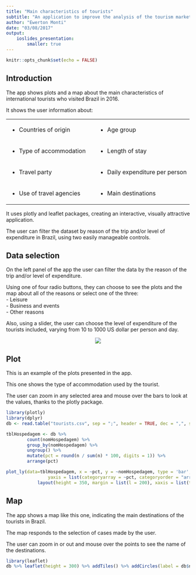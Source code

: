 ---
title: "Main characteristics of tourists"
subtitle: "An application to improve the analysis of the tourism market in Brazil"
author: "Ewerton Monti"
date: "03/08/2017"
output: 
    ioslides_presentation:
        smaller: true
---

```{r setup, include=FALSE}
knitr::opts_chunk$set(echo = FALSE)
```


## Introduction

The app shows plots and a map about the main characteristics of international tourists who visited Brazil in 2016.

It shows the user information about:    

<table>
<tr>
<td>- Countries of origin</td>
<td>   </td>
<td>- Age group</td>
</tr>
<tr>
<td>- Type of accommodation</td>
<td>   </td>
<td>- Length of stay</td>
</tr>
<tr>
<td>- Travel party</td>
<td>   </td>
<td>- Daily expenditure per person</td>
</tr>
<tr>
<td>- Use of travel agencies</td>
<td>   </td>
<td>- Main destinations</td>
</tr>
</table>


It uses plotly and leaflet packages, creating an interactive, visually attractive application.

The user can filter the dataset by reason of the trip and/or level of expenditure in Brazil, using two easily manageable controls.

## Data selection
On the left panel of the app the user can filter the data by the reason of the trip and/or level of expenditure.

Using one of four radio buttons, they can choose to see the plots and the map about all of the reasons or select one of the three:    
- Leisure  
- Business and events  
- Other reasons  

Also, using a slider, the user can choose the level of expenditure of the tourists included, varying from 10 to 1000 US dollar per person and day.

<center>![](selection.png)</center>

## Plot
This is an example of the plots presented in the app. 

This one shows the type of accommodation used by the tourist. 

The user can  zoom in any selected area and mouse over the bars to look at the values, thanks to the plotly package.

```{r echo=FALSE, warning=FALSE, message=FALSE}
library(plotly)
library(dplyr)
db <- read.table("tourists.csv", sep = ";", header = TRUE, dec = ",", stringsAsFactors = FALSE)

tblHospedagem <- db %>%
        count(nomHospedagem) %>%
        group_by(nomHospedagem) %>%
        ungroup() %>%
        mutate(pct = round(n / sum(n) * 100, digits = 1)) %>%
        arrange(pct)

plot_ly(data=tblHospedagem, x = ~pct, y = ~nomHospedagem, type = 'bar', orientation = 'h',
                yaxis = list(categoryarray = ~pct, categoryorder = "array")) %>%
            layout(height = 350, margin = list(l = 200), xaxis = list(title = "(%)"), yaxis = list(title = ""))

```

## Map
The app shows a map like this one, indicating the main destinations of the tourists in Brazil.

The map responds to the selection of cases made by the user.

The user can zoom in or out and mouse over the points to see the name of the destinations.

```{r echo=FALSE, warning=FALSE, message=FALSE}
library(leaflet)
db %>% leaflet(height = 300) %>% addTiles() %>% addCircles(label = db$nomCidadeVisitada_UF)
```
